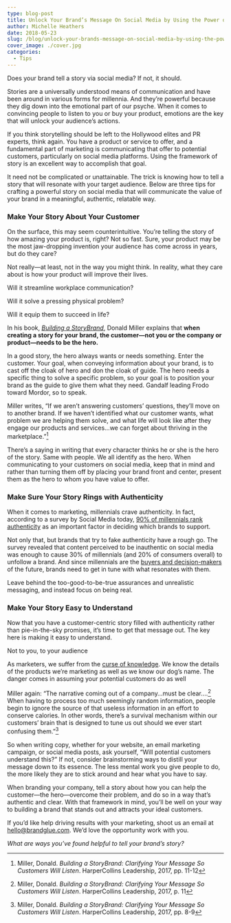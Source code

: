 ```yaml
---
type: blog-post
title: Unlock Your Brand’s Message On Social Media by Using the Power of Story
author: Michelle Heathers
date: 2018-05-23
slug: /blog/unlock-your-brands-message-on-social-media-by-using-the-power-of-story
cover_image: ./cover.jpg
categories:
  - Tips
---
```


Does your brand tell a story via social media? If not, it should.

Stories are a universally understood means of communication and have been
around in various forms for millennia. And they’re powerful because they dig
down into the emotional part of our psyche. When it comes to convincing people
to listen to you or buy your product, emotions are the key that will unlock
your audience’s actions.

If you think storytelling should be left to the Hollywood elites and PR
experts, think again. You have a product or service to offer, and a
fundamental part of marketing is communicating that offer to potential
customers, particularly on social media platforms. Using the framework of
story is an excellent way to accomplish that goal.

It need not be complicated or unattainable. The trick is knowing how to tell a
story that will resonate with your target audience. Below are three tips for
crafting a powerful story on social media that will communicate the value of
your brand in a meaningful, authentic, relatable way.

### Make Your Story About Your Customer

On the surface, this may seem counterintuitive. You’re telling the story of
how amazing your product is, right? Not so fast. Sure, your product may be the
most jaw-dropping invention your audience has come across in years, but do
they care?

Not really—at least, not in the way you might think. In reality, what they
care about is how your product will improve their lives.

Will it streamline workplace communication?

Will it solve a pressing physical problem?

Will it equip them to succeed in life?

In his book, [_Building a StoryBrand_][1], Donald Miller explains that **when
creating a story for your brand, the customer—not you or the company or
product—needs to be the hero.**

In a good story, the hero always wants or needs something. Enter the customer.
Your goal, when conveying information about your brand, is to cast off the
cloak of hero and don the cloak of guide. The hero needs a specific thing to
solve a specific problem, so your goal is to position your brand as the guide
to give them what they need. Gandalf leading Frodo toward Mordor, so to speak.

Miller writes, “If we aren’t answering customers’ questions, they’ll move on
to another brand. If we haven’t identified what our customer wants, what
problem we are helping them solve, and what life will look like after they
engage our products and services…we can forget about thriving in the
marketplace.”[^1]

There’s a saying in writing that every character thinks he or she is the hero
of the story. Same with people. We all identify as the hero. When
communicating to your customers on social media, keep that in mind and rather
than turning them off by placing your brand front and center, present them as
the hero to whom you have value to offer.

### Make Sure Your Story Rings with Authenticity

When it comes to marketing, millennials crave authenticity. In fact, according
to a survey by Social Media today, [90% of millennials rank authenticity][2] as an important factor in deciding which brands to support.

Not only that, but brands that try to fake authenticity have a rough go. The
survey revealed that content perceived to be inauthentic on social media was
enough to cause 30% of millennials (and 20% of consumers overall) to unfollow
a brand. And since millennials are the [buyers and decision-makers][3] of the future, brands need to get in tune with what resonates with them.

Leave behind the too-good-to-be-true assurances and unrealistic messaging, and
instead focus on being real.

### Make Your Story Easy to Understand

Now that you have a customer-centric story filled with authenticity rather
than pie-in-the-sky promises, it’s time to get that message out. The key here
is making it easy to understand.

Not to you, to your audience

As marketers, we suffer from the [curse of knowledge][4]. We know the details of the products we’re marketing as well as we know our dog’s name. The danger comes in assuming your potential customers do as well

Miller again: “The narrative coming out of a company…must be clear….[^2]
When having to process too much seemingly random information, people begin to
ignore the source of that useless information in an effort to conserve
calories. In other words, there’s a survival mechanism within our customers’
brain that is designed to tune us out should we ever start confusing them.”[^3]

So when writing copy, whether for your website, an email marketing campaign,
or social media posts, ask yourself, “Will potential customers understand
this?” If not, consider brainstorming ways to distill your message down to its
essence. The less mental work you give people to do, the more likely they are
to stick around and hear what you have to say.

When branding your company, tell a story about how you can help the
customer—the hero—overcome their problem, and do so in a way that’s authentic
and clear. With that framework in mind, you’ll be well on your way to building
a brand that stands out and attracts your ideal customers.

If you’d like help driving results with your marketing, shoot us an email at
hello@brandglue.com. We’d love the opportunity work with you.

_What are ways you’ve found helpful to tell your brand’s story?_

[^1]: Miller, Donald. _Building a StoryBrand: Clarifying Your Message So Customers Will Listen_. HarperCollins Leadership, 2017, pp. 11-12
[^2]: Miller, Donald. _Building a StoryBrand: Clarifying Your Message So Customers Will Listen_. HarperCollins Leadership, 2017, p. 11
[^3]: Miller, Donald. _Building a StoryBrand: Clarifying Your Message So Customers Will Listen_. HarperCollins Leadership, 2017, pp. 8-9

[1]: https://www.amazon.com/Building-StoryBrand-Clarify-Message-Customers/dp/0718033329/ref=sr_1_2?ie=UTF8&qid=1526339031&sr=8-2&keywords=building+a+storybrand
[2]: https://www.socialmediatoday.com/news/survey-finds-consumers-crave-authenticity-and-user-generated-content-deli/511360/
[3]: /blog/social-media/millennials-and-social-media-marketing-3-tips-for-b2bs-to-capture-future-buyers-today
[4]: https://en.wikipedia.org/wiki/Curse_of_knowledge
